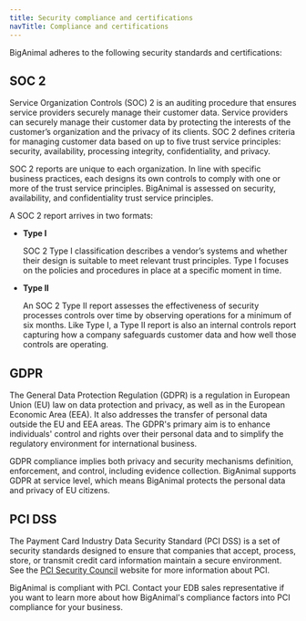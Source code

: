 ```yaml
---
title: Security compliance and certifications
navTitle: Compliance and certifications
---
```


BigAnimal adheres to the following security standards and certifications: 

## SOC 2 

Service Organization Controls (SOC) 2 is an auditing procedure that ensures service providers securely manage their customer data. Service providers can securely manage their customer data by protecting the interests of the customer’s organization and the privacy of its clients. SOC 2 defines criteria for managing customer data based on up to five trust service principles: security, availability, processing integrity, confidentiality, and privacy.  

SOC 2 reports are unique to each organization. In line with specific business practices, each designs its own controls to comply with one or more of the trust service principles. BigAnimal is assessed on security, availability, and confidentiality trust service principles. 

A SOC 2 report arrives in two formats:

- **Type I** 

  SOC 2 Type I classification describes a vendor’s systems and whether their design is suitable to meet relevant trust principles. Type I focuses on the policies and procedures in place at a specific moment in time. 

- **Type II**

  An SOC 2 Type II report assesses the effectiveness of security processes controls over time by observing operations for a minimum of six months. Like Type I, a Type II report is also an internal controls report capturing how a company safeguards customer data and how well those controls are operating.

## GDPR

The General Data Protection Regulation (GDPR) is a regulation in European Union (EU) law on data protection and privacy, as well as in the European Economic Area (EEA). It also addresses the transfer of personal data outside the EU and EEA areas. The GDPR's primary aim is to enhance individuals' control and rights over their personal data and to simplify the regulatory environment for international business.

GDPR compliance implies both privacy and security mechanisms definition, enforcement, and control, including evidence collection. 
BigAnimal supports GDPR at service level, which means BigAnimal protects the personal data and privacy of EU citizens.

## PCI DSS

 The Payment Card Industry Data Security Standard (PCI DSS) is a set of security standards designed to ensure that companies that accept, process, store, or transmit credit card information maintain a secure environment. See the [PCI Security Council](https://www.pcisecuritystandards.org/) website for more information about PCI.
 
 BigAnimal is compliant with PCI. Contact your EDB sales representative if you want to learn more about how BigAnimal's compliance factors into PCI compliance for your business.